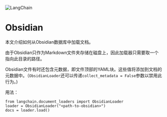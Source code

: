

<Head>
  <script>
    {
      `(function() {
         var _hmt = _hmt || [];
(function() {
  var hm = document.createElement("script");
  hm.src = "https://hm.baidu.com/hm.js?e60fb290e204e04c5cb6f79b0ac1e697";
  var s = document.getElementsByTagName("script")[0]; 
  s.parentNode.insertBefore(hm, s);
})();
       })();`
    }
  </script>
</Head>

![LangChain](https://pica.zhimg.com/50/v2-56e8bbb52aa271012541c1fe1ceb11a2_r.gif)



Obsidian
=======================================================

本文介绍如何从Obsidian数据库中加载文档。

由于Obsidian只作为Markdown文件夹存储在磁盘上，因此加载器只需要取一个指向此目录的路径。

Obsidian文件有时还包含元数据，即文件顶部的YAML块。这些值将添加到文档的元数据中。（`ObsidianLoader`还可以传递`collect_metadata = False`参数以禁用此行为。)

用法：

```
from langchain.document_loaders import ObsidianLoader
loader = ObsidianLoader("<path-to-obsidian>")
docs = loader.load()
```